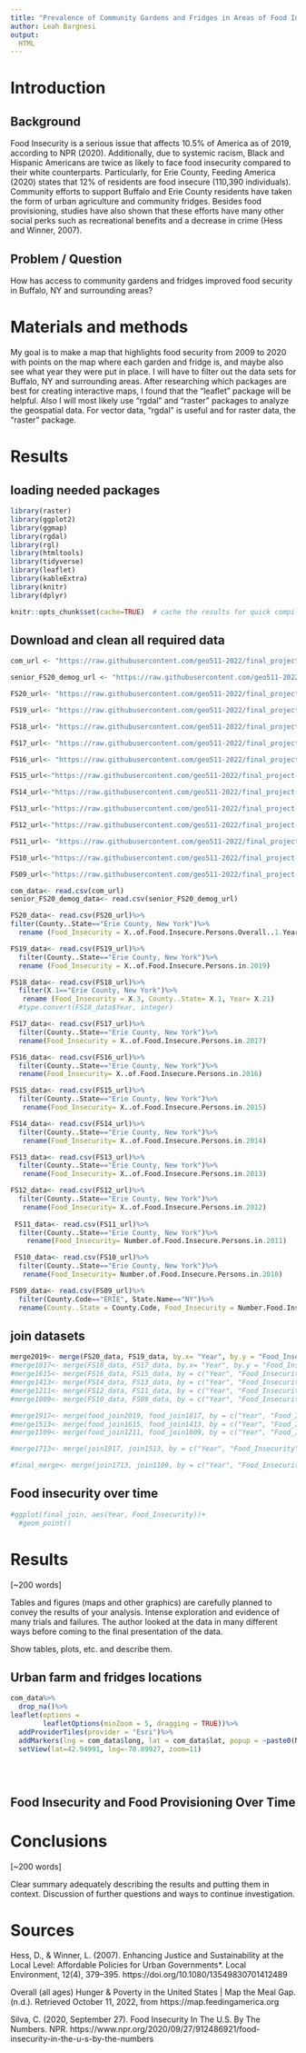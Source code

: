 ```yaml
---
title: "Prevalence of Community Gardens and Fridges in Areas of Food Insecurity in Buffalo, NY"
author: Leah Bargnesi
output:
  HTML
---
```


# Introduction

## Background
Food Insecurity is a serious issue that affects 10.5% of America as of 2019, according to NPR (2020). Additionally, due to systemic racism, Black and Hispanic Americans are twice as likely to face food insecurity compared to their white counterparts. Particularly, for Erie County, Feeding America (2020) states that 12% of residents are food insecure (110,390 individuals). Community efforts to support Buffalo and Erie County residents have taken the form of urban agriculture and community fridges. Besides food provisioning, studies have also shown that these efforts have many other social perks such as recreational benefits and a decrease in crime (Hess and Winner, 2007).

## Problem / Question

How has access to community gardens and fridges improved food security in Buffalo, NY and surrounding areas?

# Materials and methods

My goal is to  make a map that highlights food security from 2009 to 2020 with points on the map where each garden and fridge is, and maybe also see what year they were put in place. I will have to filter out the data sets for Buffalo, NY and surrounding areas. After researching which packages are best for creating interactive maps, I found that the "leaflet" package will be helpful. Also I will most likely use "rgdal" and "raster" packages to analyze the geospatial data. For vector data, "rgdal" is useful and for raster data, the "raster" package. 

# Results
## loading needed packages
```r
library(raster)
library(ggplot2)
library(ggmap)
library(rgdal)
library(rgl)
library(htmltools)
library(tidyverse)
library(leaflet)
library(kableExtra)
library(knitr)
library(dplyr)

knitr::opts_chunk$set(cache=TRUE)  # cache the results for quick compiling
```


## Download and clean all required data
```r

com_url <- "https://raw.githubusercontent.com/geo511-2022/final_project-LeahBargnesi/master/data/excel.csv"

senior_FS20_demog_url <- "https://raw.githubusercontent.com/geo511-2022/final_project-LeahBargnesi/master/data/State_of_Senior_Housing_Datasets%20(1)/State%20of%20Senior%20Hunger%20in%202020%20Demographic.csv"

FS20_url<- "https://raw.githubusercontent.com/geo511-2022/final_project-LeahBargnesi/master/data/Map_the_Meal_Gap_Data%20(1)/MMG2022_2020-2019Data_ToShare.csv"

FS19_url<- "https://raw.githubusercontent.com/geo511-2022/final_project-LeahBargnesi/master/data/Map_the_Meal_Gap_Data%20(1)/MMG2021_2019Data_ToShare.csv"

FS18_url<- "https://raw.githubusercontent.com/geo511-2022/final_project-LeahBargnesi/master/data/Map_the_Meal_Gap_Data%20(1)/MMG2020_2018Data_ToShare.csv"

FS17_url<- "https://raw.githubusercontent.com/geo511-2022/final_project-LeahBargnesi/master/data/Map_the_Meal_Gap_Data%20(1)/MMG2019_2017Data_ToShare.csv"

FS16_url<- "https://raw.githubusercontent.com/geo511-2022/final_project-LeahBargnesi/master/data/Map_the_Meal_Gap_Data%20(1)/MMG2018_2016Data_ToShare.csv"

FS15_url<-"https://raw.githubusercontent.com/geo511-2022/final_project-LeahBargnesi/master/data/Map_the_Meal_Gap_Data%20(1)/MMG2017_2015Data_ToShare.csv"

FS14_url<-"https://raw.githubusercontent.com/geo511-2022/final_project-LeahBargnesi/master/data/Map_the_Meal_Gap_Data%20(1)/MMG2016_2014Data_ToShare.csv"

FS13_url<-"https://raw.githubusercontent.com/geo511-2022/final_project-LeahBargnesi/master/data/Map_the_Meal_Gap_Data%20(1)/MMG2015_2013Data_ToShare.csv"

FS12_url<-"https://raw.githubusercontent.com/geo511-2022/final_project-LeahBargnesi/master/data/Map_the_Meal_Gap_Data%20(1)/MMG2014_2012Data_ToShare.csv"

FS11_url<- "https://raw.githubusercontent.com/geo511-2022/final_project-LeahBargnesi/master/data/Map_the_Meal_Gap_Data%20(1)/MMG2013_2011Data_ToShare.csv"

FS10_url<-"https://raw.githubusercontent.com/geo511-2022/final_project-LeahBargnesi/master/data/Map_the_Meal_Gap_Data%20(1)/MMG2012_2010Data_ToShare.csv"

FS09_url<-"https://raw.githubusercontent.com/geo511-2022/final_project-LeahBargnesi/master/data/Map_the_Meal_Gap_Data%20(1)/MMG2011_2009Data_ToShare.csv"

com_data<- read.csv(com_url)
senior_FS20_demog_data<- read.csv(senior_FS20_demog_url)

FS20_data<- read.csv(FS20_url)%>%
filter(County..State=="Erie County, New York")%>%
  rename (Food_Insecurity = X..of.Food.Insecure.Persons.Overall..1.Year.)

FS19_data<- read.csv(FS19_url)%>%
  filter(County..State=="Erie County, New York")%>%
  rename (Food_Insecurity = X..of.Food.Insecure.Persons.in.2019)

FS18_data<- read.csv(FS18_url)%>%
  filter(X.1=="Erie County, New York")%>%
   rename (Food_Insecurity = X.3, County..State= X.1, Year= X.21)
  #type.convert(FS18_data$Year, integer)

FS17_data<- read.csv(FS17_url)%>%
  filter(County..State=="Erie County, New York")%>%
  rename(Food_Insecurity = X..of.Food.Insecure.Persons.in.2017)

FS16_data<- read.csv(FS16_url)%>%
  filter(County..State=="Erie County, New York")%>%
  rename(Food_Insecurity= X..of.Food.Insecure.Persons.in.2016)

FS15_data<- read.csv(FS15_url)%>%
  filter(County..State=="Erie County, New York")%>%
   rename(Food_Insecurity= X..of.Food.Insecure.Persons.in.2015)

FS14_data<- read.csv(FS14_url)%>%
  filter(County..State=="Erie County, New York")%>%
   rename(Food_Insecurity= X..of.Food.Insecure.Persons.in.2014)

FS13_data<- read.csv(FS13_url)%>%
  filter(County..State=="Erie County, New York")%>%
   rename(Food_Insecurity= X..of.Food.Insecure.Persons.in.2013)

FS12_data<- read.csv(FS12_url)%>%
  filter(County..State=="Erie County, New York")%>%
   rename(Food_Insecurity= X..of.Food.Insecure.Persons.in.2012)
 
 FS11_data<- read.csv(FS11_url)%>%
  filter(County..State=="Erie County, New York")%>%
    rename(Food_Insecurity= Number.of.Food.Insecure.Persons.in.2011)

 FS10_data<- read.csv(FS10_url)%>%
  filter(County..State=="Erie County, New York")%>%
   rename(Food_Insecurity= Number.of.Food.Insecure.Persons.in.2010)

FS09_data<- read.csv(FS09_url)%>%
  filter(County.Code=="ERIE", State.Name=="NY")%>%
  rename(County..State = County.Code, Food_Insecurity = Number.Food.Insecure.Individuals)


```

## join datasets
```r
merge2019<- merge(FS20_data, FS19_data, by.x= "Year", by.y = "Food_Insecurity", all.x = TRUE, all.y = FALSE)
#merge1817<- merge(FS18_data, FS17_data, by.x= "Year", by.y = "Food_Insecurity", all.x= TRUE, all.y = FALSE)
#merge1615<- merge(FS16_data, FS15_data, by = c("Year", "Food_Insecurity"))
#merge1413<- merge(FS14_data, FS13_data, by = c("Year", "Food_Insecurity"))
#merge1211<- merge(FS12_data, FS11_data, by = c("Year", "Food_Insecurity"))
#merge1009<- merge(FS10_data, FS09_data, by = c("Year", "Food_Insecurity"))

#merge1917<- merge(food_join2019, food_join1817, by = c("Year", "Food_Insecurity"))
#merge1513<- merge(food_join1615, food_join1413, by = c("Year", "Food_Insecurity"))
#merge1109<- merge(food_join1211, food_join1009, by = c("Year", "Food_Insecurity"))

#merge1713<- merge(join1917, join1513, by = c("Year", "Food_Insecurity"))

#final_merge<- merge(join1713, join1109, by = c("Year", "Food_Insecurity"))

```
## Food insecurity over time
```r
#ggplot(final_join, aes(Year, Food_Insecurity))+
  #geom_point()


```

# Results

[~200 words]

Tables and figures (maps and other graphics) are carefully planned to convey the results of your analysis. Intense exploration and evidence of many trials and failures. The author looked at the data in many different ways before coming to the final presentation of the data.

Show tables, plots, etc. and describe them.


## Urban farm and fridges locations
```r
com_data%>%
  drop_na()%>%
leaflet(options = 
        leafletOptions(minZoom = 5, dragging = TRUE))%>%
  addProviderTiles(provider = "Esri")%>%
  addMarkers(lng = com_data$long, lat = com_data$lat, popup = ~paste0(Name, "<br/>", Type, "<br/>", Address, "<br/>", Start.Year))%>%
  setView(lat=42.94991, lng=-78.89927, zoom=11)

  
  


```
## Food Insecurity and Food Provisioning Over Time

# Conclusions

[~200 words]

Clear summary adequately describing the results and putting them in context. Discussion of further questions and ways to continue investigation.


# Sources

Hess, D., & Winner, L. (2007). Enhancing Justice and Sustainability at the Local Level: Affordable Policies for Urban Governments*. Local Environment, 12(4), 379–395. https://doi.org/10.1080/13549830701412489

Overall (all ages) Hunger & Poverty in the United States | Map the Meal Gap. (n.d.). Retrieved October 11, 2022, from https://map.feedingamerica.org

Silva, C. (2020, September 27). Food Insecurity In The U.S. By The Numbers. NPR. https://www.npr.org/2020/09/27/912486921/food-insecurity-in-the-u-s-by-the-numbers
